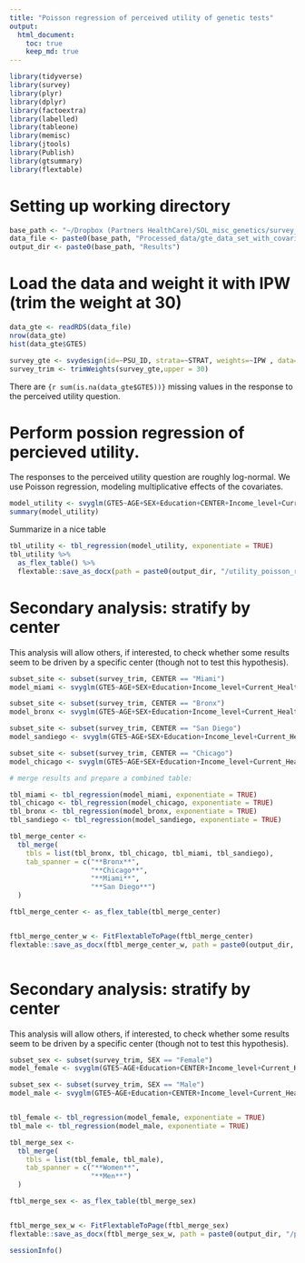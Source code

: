 ```yaml
---
title: "Poisson regression of perceived utility of genetic tests"
output: 
  html_document:
    toc: true
    keep_md: true
---
```


```r
library(tidyverse)
library(survey)
library(plyr)
library(dplyr)
library(factoextra)
library(labelled)
library(tableone)
library(memisc)
library(jtools)
library(Publish)
library(gtsummary)
library(flextable)
```



# Setting up working directory
```r
base_path <- "~/Dropbox (Partners HealthCare)/SOL_misc_genetics/survey_gen_test_utilization/20221003_data_code/"
data_file <- paste0(base_path, "Processed_data/gte_data_set_with_covariates_and_IPW.RData")
output_dir <- paste0(base_path, "Results")
```

# Load the data and weight it with IPW (trim the weight at 30)

```r
data_gte <- readRDS(data_file)
nrow(data_gte)
hist(data_gte$GTE5)

survey_gte <- svydesign(id=~PSU_ID, strata=~STRAT, weights=~IPW , data=data_gte)
survey_trim <- trimWeights(survey_gte,upper = 30)
```
There are `{r sum(is.na(data_gte$GTE5))}` missing values in the response to the perceived utility question. 


# Perform possion regression of percieved utility.
The responses to the perceived utility question are roughly log-normal. We use Poisson regression, modeling multiplicative effects of the covariates. 

```r
model_utility <- svyglm(GTE5~AGE+SEX+Education+CENTER+Income_level+Current_Health_insurance+Physician_Visit+Background+Language_pref+Marital_status+Employment_status+US_BORN,design=survey_trim,na.action=na.omit,family=quasipoisson())
summary(model_utility)
```

Summarize in a nice table
```r
tbl_utility <- tbl_regression(model_utility, exponentiate = TRUE)
tbl_utility %>%
  as_flex_table() %>%
  flextable::save_as_docx(path = paste0(output_dir, "/utility_poisson_reg.docx"))

```

# Secondary analysis: stratify by center
This analysis will allow others, if interested, to check whether some results seem to be driven by a specific center (though not to test this hypothesis).

```r
subset_site <- subset(survey_trim, CENTER == "Miami")
model_miami <- svyglm(GTE5~AGE+SEX+Education+Income_level+Current_Health_insurance+Physician_Visit+Background+Language_pref+Marital_status+Employment_status+US_BORN,design=subset_site,na.action=na.omit,family=quasipoisson())

subset_site <- subset(survey_trim, CENTER == "Bronx")
model_bronx <- svyglm(GTE5~AGE+SEX+Education+Income_level+Current_Health_insurance+Physician_Visit+Background+Language_pref+Marital_status+Employment_status+US_BORN,design=subset_site,na.action=na.omit,family=quasipoisson())

subset_site <- subset(survey_trim, CENTER == "San Diego")
model_sandiego <- svyglm(GTE5~AGE+SEX+Education+Income_level+Current_Health_insurance+Physician_Visit+Background+Language_pref+Marital_status+Employment_status+US_BORN,design=subset_site,na.action=na.omit,family=quasipoisson())

subset_site <- subset(survey_trim, CENTER == "Chicago")
model_chicago <- svyglm(GTE5~AGE+SEX+Education+Income_level+Current_Health_insurance+Physician_Visit+Background+Language_pref+Marital_status+Employment_status+US_BORN,design=subset_site,na.action=na.omit,family=quasipoisson())

# merge results and prepare a combined table:

tbl_miami <- tbl_regression(model_miami, exponentiate = TRUE)
tbl_chicago <- tbl_regression(model_chicago, exponentiate = TRUE)
tbl_bronx <- tbl_regression(model_bronx, exponentiate = TRUE)
tbl_sandiego <- tbl_regression(model_sandiego, exponentiate = TRUE)

tbl_merge_center <-
  tbl_merge(
    tbls = list(tbl_bronx, tbl_chicago, tbl_miami, tbl_sandiego),
    tab_spanner = c("**Bronx**", 
                    "**Chicago**", 
                    "**Miami**",
                    "**San Diego**")
  )

ftbl_merge_center <- as_flex_table(tbl_merge_center)


ftbl_merge_center_w <- FitFlextableToPage(ftbl_merge_center)
flextable::save_as_docx(ftbl_merge_center_w, path = paste0(output_dir, "/perceived utility_reg_by_center.docx"))



```


# Secondary analysis: stratify by center
This analysis will allow others, if interested, to check whether some results seem to be driven by a specific center (though not to test this hypothesis).

```r
subset_sex <- subset(survey_trim, SEX == "Female")
model_female <- svyglm(GTE5~AGE+Education+CENTER+Income_level+Current_Health_insurance+Physician_Visit+Background+Language_pref+Marital_status+Employment_status+US_BORN,design=subset_sex,na.action=na.omit,family=quasipoisson())

subset_sex <- subset(survey_trim, SEX == "Male")
model_male <- svyglm(GTE5~AGE+Education+CENTER+Income_level+Current_Health_insurance+Physician_Visit+Background+Language_pref+Marital_status+Employment_status+US_BORN,design=subset_sex,na.action=na.omit,family=quasipoisson())


tbl_female <- tbl_regression(model_female, exponentiate = TRUE)
tbl_male <- tbl_regression(model_male, exponentiate = TRUE)

tbl_merge_sex <-
  tbl_merge(
    tbls = list(tbl_female, tbl_male),
    tab_spanner = c("**Women**", 
                    "**Men**")
  )

ftbl_merge_sex <- as_flex_table(tbl_merge_sex)


ftbl_merge_sex_w <- FitFlextableToPage(ftbl_merge_sex)
flextable::save_as_docx(ftbl_merge_sex_w, path = paste0(output_dir, "/perceived_utility_reg_by_gender.docx"))

```

```r
sessionInfo()
```

